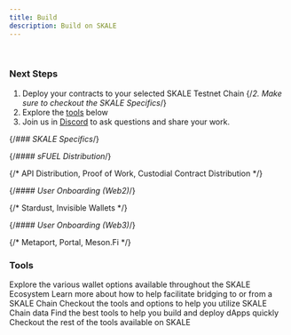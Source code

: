 ```yaml
---
title: Build
description: Build on SKALE
---
```


<br />
<SelectChain client:load text="Selected Chain" blockClick={true} showDetails={true} />

### Next Steps

1. Deploy your contracts to your selected SKALE Testnet Chain
{/*2. Make sure to checkout the SKALE Specifics*/}
2. Explore the [tools](#tools) below
3. Join us in [Discord](https://discord.com/invite/gM5XBy6) to ask questions and share your work.

{/*### SKALE Specifics*/}

{/*#### sFUEL Distribution*/}

{/* API Distribution, Proof of Work, Custodial Contract Distribution */}

{/*#### User Onboarding (Web2)*/}

{/* Stardust, Invisible Wallets */}

{/*#### User Onboarding (Web3)*/}

{/* Metaport, Portal, Meson.Fi */}

### Tools
<CardGrid>
	<a style="text-decoration: none;" href="#">
		<Card title="Wallets">
			Explore the various wallet options available throughout the SKALE Ecosystem
		</Card>
	</a>
	<a style="text-decoration: none;" href="#">
		<Card title="Bridging">
			Learn more about how to help facilitate bridging to or from a SKALE Chain
		</Card>
	</a>
	<a style="text-decoration: none;" href="#">
		<Card title="Data & Indexers">
			Checkout the tools and options to help you utilize SKALE Chain data
		</Card>
	</a>
	<a style="text-decoration: none;" href="#">
		<Card title="Developer Tools">
			Find the best tools to help you build and deploy dApps quickly
		</Card>
	</a>
</CardGrid>
<br />
<a style="text-decoration: none;" href="#">
	<Card title="Explore More Tools">
		Checkout the rest of the tools available on SKALE
	</Card>
</a>